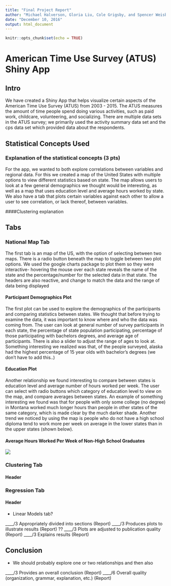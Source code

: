 ```yaml
---
title: "Final Project Report"
author: "Michael Halverson, Gloria Liu, Cole Grigsby, and Spencer Weisberg"
date: "December 10, 2016"
output: html_document
---
```


```r
knitr::opts_chunk$set(echo = TRUE)
```

# American Time Use Survey (ATUS) Shiny App


## Intro

We have created a Shiny App that helps visualize certain aspects of the American Time Use Survey (ATUS) from 2003 - 2015. The ATUS measures the amount of time people spend doing various activities, such as paid work, childcare, volunteering, and socializing.  There are multiple data sets in the ATUS survey; we primarily used the activity summary data set and the cps data set which provided data about the respondents. 


## Statistical Concepts Used 
### Explanation of the statistical concepts (3 pts)
For the app, we wanted to both explore correlations between variables and regional data. For this we created a map of the United States with multiple options to view different statistics based on state. The map allows users to look at a few general demographics we thought would be interesting, as well as a map that uses education level and average hours worked by state.  We also have a tab that plots certain variables against each other to allow a user to see correlation, or lack thereof, between variables. 

####Clustering explanation

## Tabs 

### National Map Tab

The first tab is an map of the US, with the option of selecting between two maps. There is a radio button beneath the map to toggle between two plot options. We used the google charts package to plot them so they were interactive- hovering the mouse over each state reveals the name of the state and the percentage/number for the selected data in that state. The headers are also reactive, and change to match the data and the range of data being displayed

#### Participant Demographics Plot
The first plot can be used to explore the demographics of the participants and comparing statistics between states. We thought that before trying to examine the data, it was important to know where and who the data was coming from. The user can look at general number of survey participants in each state, the percentage of state population participating, percentage of those participating with bachelors degrees, and average age of participants. There is also a slider to adjust the range of ages to look at. Something interesting we realized was that, of the people surveyed, alaska had the highest percentage of 15 year olds with bachelor's degrees (we don't have to add this..)

#### Education Plot
Another relationship we found interesting to compare between states is education level and average number of hours worked per week. The user can select with radio buttons which category of education level to view on the map, and compare averages between states. An example of something interesting we found was that for people with only some college (no degree) in Montana worked much longer hours than people in other states of the same category, which is made clear by the much darker shade. Another trend we noticed by using the map is people who do not have a high school diploma tend to work more per week on average in the lower states than in the upper states (shown below).

#### Average Hours Worked Per Week of Non-High School Graduates
![](plot.png)


### Clustering Tab

#### Header

### Regression Tab

#### Header

- Linear Models tab? 


____/3 Appropriately divided into sections (Report)
____/3 Produces plots to illustrate results (Report) ??
____/3 Plots are adjusted to publication quality (Report)
____/3 Explains results (Report)

## Conclusion
- We should probably explore one or two relationships and then also 

____/3 Provides an overall conclusion (Report)
____/6 Overall quality (organization, grammar, explanation, etc.) (Report)



